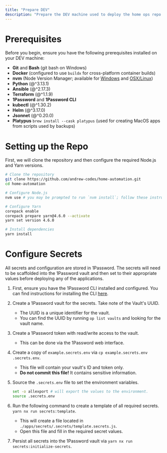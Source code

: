 ```yaml
---
title: "Prepare DEV"
description: "Prepare the DEV machine used to deploy the home ops repo."
---
```


# Prerequisites

Before you begin, ensure you have the following prerequisites installed on your DEV machine:

- **Git** and **Bash** (git bash on Windows)
- **Docker** (configured to use `buildx` for cross-platform container builds)
- **nvm** (Node Version Manager; available for [Windows](https://github.com/coreybutler/nvm-windows) and [OSX/Linux](https://github.com/nvm-sh/nvm))
- **Python** (@^3.13.1)
- **Ansible** (@^2.17.3)
- **Terraform** (@^1.1.9)
- **1Password** and **1Password CLI**
- **kubectl** (@^1.30.2)
- **Helm** (@^3.17.0)
- **Jsonnet** (@^0.20.0)
- **Platypus** `brew install --cask platypus` (used for creating MacOS apps from scripts used by backups)

# Setting up the Repo

First, we will clone the repository and then configure the required Node.js and Yarn versions.

```bash
# Clone the repository
git clone https://github.com/andrew-codes/home-automation.git
cd home-automation

# Configure Node.js
nvm use # you may be prompted to run `nvm install`; follow these instructions.

# Configure Yarn
corepack enable
corepack prepare yarn@4.6.0 --activate
yarn set version 4.6.0

# Install dependencies
yarn install
```

# Configure Secrets

All secrets and configuration are stored in 1Password. The secrets will need to be scaffolded into the 1Password vault and then set to their appropriate values before deploying any of the applications.

1. First, ensure you have the 1Password CLI installed and configured. You can find instructions for installing the CLI [here](https://developer.1password.com/docs/cli/get-started/).
1. Create a 1Password vault for the secrets. Take note of the Vault's UUID.
   - The UUID is a unique identifier for the vault.
   - You can find the UUID by running `op list vaults` and looking for the vault name.
1. Create a 1Password token with read/write access to the vault.
   - This can be done via the 1Password web interface.
1. Create a copy of `example.secrets.env` via `cp example.secrets.env .secrets.env`.
   - This file will contain your vault's ID and token only.
   - **Do not commit this file!** It contains sensitive information.
1. Source the `.secrets.env` file to set the environment variables.

   ```bash
   set -o allexport # will export the values to the environment.
   source .secrets.env
   ```

1. Run the following command to create a template of all required secrets. `yarn nx run secrets:template`.
   - This will create a file located in `./apps/secrets/.secrets/template.secrets.js`.
   - Open this file and fill in the required secret values.
1. Persist all secrets into the 1Password vault via `yarn nx run secrets:initialize-secrets`.
